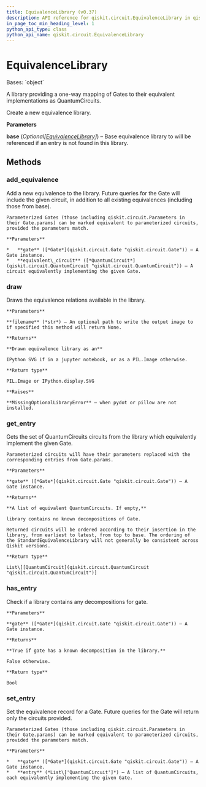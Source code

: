 ```yaml
---
title: EquivalenceLibrary (v0.37)
description: API reference for qiskit.circuit.EquivalenceLibrary in qiskit v0.37
in_page_toc_min_heading_level: 1
python_api_type: class
python_api_name: qiskit.circuit.EquivalenceLibrary
---
```


# EquivalenceLibrary

<Class id="qiskit.circuit.EquivalenceLibrary" isDedicatedPage={true} github="https://github.com/qiskit/qiskit/tree/stable/0.21/qiskit/circuit/equivalence.py" signature="EquivalenceLibrary(*, base=None)" modifiers="class">
  Bases: `object`

  A library providing a one-way mapping of Gates to their equivalent implementations as QuantumCircuits.

  Create a new equivalence library.

  **Parameters**

  **base** (*Optional\[*[*EquivalenceLibrary*](#qiskit.circuit.EquivalenceLibrary "qiskit.circuit.EquivalenceLibrary")*]*) – Base equivalence library to will be referenced if an entry is not found in this library.

  ## Methods

  <span id="qiskit-circuit-equivalencelibrary-add-equivalence" />

  ### add\_equivalence

  <Function id="qiskit.circuit.EquivalenceLibrary.add_equivalence" signature="EquivalenceLibrary.add_equivalence(gate, equivalent_circuit)">
    Add a new equivalence to the library. Future queries for the Gate will include the given circuit, in addition to all existing equivalences (including those from base).

    Parameterized Gates (those including qiskit.circuit.Parameters in their Gate.params) can be marked equivalent to parameterized circuits, provided the parameters match.

    **Parameters**

    *   **gate** ([*Gate*](qiskit.circuit.Gate "qiskit.circuit.Gate")) – A Gate instance.
    *   **equivalent\_circuit** ([*QuantumCircuit*](qiskit.circuit.QuantumCircuit "qiskit.circuit.QuantumCircuit")) – A circuit equivalently implementing the given Gate.
  </Function>

  <span id="qiskit-circuit-equivalencelibrary-draw" />

  ### draw

  <Function id="qiskit.circuit.EquivalenceLibrary.draw" signature="EquivalenceLibrary.draw(filename=None)">
    Draws the equivalence relations available in the library.

    **Parameters**

    **filename** (*str*) – An optional path to write the output image to if specified this method will return None.

    **Returns**

    **Drawn equivalence library as an**

    IPython SVG if in a jupyter notebook, or as a PIL.Image otherwise.

    **Return type**

    PIL.Image or IPython.display.SVG

    **Raises**

    **MissingOptionalLibraryError** – when pydot or pillow are not installed.
  </Function>

  <span id="qiskit-circuit-equivalencelibrary-get-entry" />

  ### get\_entry

  <Function id="qiskit.circuit.EquivalenceLibrary.get_entry" signature="EquivalenceLibrary.get_entry(gate)">
    Gets the set of QuantumCircuits circuits from the library which equivalently implement the given Gate.

    Parameterized circuits will have their parameters replaced with the corresponding entries from Gate.params.

    **Parameters**

    **gate** ([*Gate*](qiskit.circuit.Gate "qiskit.circuit.Gate")) – A Gate instance.

    **Returns**

    **A list of equivalent QuantumCircuits. If empty,**

    library contains no known decompositions of Gate.

    Returned circuits will be ordered according to their insertion in the library, from earliest to latest, from top to base. The ordering of the StandardEquivalenceLibrary will not generally be consistent across Qiskit versions.

    **Return type**

    List\[[QuantumCircuit](qiskit.circuit.QuantumCircuit "qiskit.circuit.QuantumCircuit")]
  </Function>

  <span id="qiskit-circuit-equivalencelibrary-has-entry" />

  ### has\_entry

  <Function id="qiskit.circuit.EquivalenceLibrary.has_entry" signature="EquivalenceLibrary.has_entry(gate)">
    Check if a library contains any decompositions for gate.

    **Parameters**

    **gate** ([*Gate*](qiskit.circuit.Gate "qiskit.circuit.Gate")) – A Gate instance.

    **Returns**

    **True if gate has a known decomposition in the library.**

    False otherwise.

    **Return type**

    Bool
  </Function>

  <span id="qiskit-circuit-equivalencelibrary-set-entry" />

  ### set\_entry

  <Function id="qiskit.circuit.EquivalenceLibrary.set_entry" signature="EquivalenceLibrary.set_entry(gate, entry)">
    Set the equivalence record for a Gate. Future queries for the Gate will return only the circuits provided.

    Parameterized Gates (those including qiskit.circuit.Parameters in their Gate.params) can be marked equivalent to parameterized circuits, provided the parameters match.

    **Parameters**

    *   **gate** ([*Gate*](qiskit.circuit.Gate "qiskit.circuit.Gate")) – A Gate instance.
    *   **entry** (*List\['QuantumCircuit']*) – A list of QuantumCircuits, each equivalently implementing the given Gate.
  </Function>
</Class>

